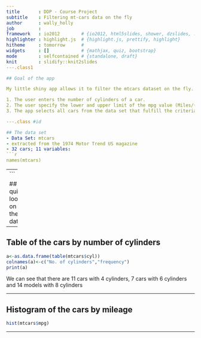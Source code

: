 ```yaml
---
title       : DDP - Course Project
subtitle    : Filtering mt-cars data on the fly
author      : wally_holly
job         : 
framework   : io2012        # {io2012, html5slides, shower, dzslides, ...}
highlighter : highlight.js  # {highlight.js, prettify, highlight}
hitheme     : tomorrow      # 
widgets     : []            # {mathjax, quiz, bootstrap}
mode        : selfcontained # {standalone, draft}
knit        : slidify::knit2slides
---.class1

## Goal of the app

My little shiny app allows it to filter the mtcars dataset on the fly.

1. The user enters the number of cylinders of a car.
2. The user specify the lower and upper limit of the mpg value (Miles/(US) gallon)
3. The app selects all cars from the data set that fulfill the criteria, selected by the user. 

---.class #id

## The data set
- Data Set: mtcars
- extracted from the 1974 Motor Trend US magazine
- 32 cars; 11 variables:
```r
names(mtcars)
```

---
```


## A quick look on the data
```r
head(mtcars)
```

---

## Table of the cars by number of cylinders
```r
a<-as.data.frame(table(mtcars$cyl))
colnames(a)<-c("No. of cylinders","frequency")
print(a)
```
We can see that there are 11 cars with 4 cylinders, 7 cars with 6 cylinders and 14 models with 8 cylinders

---

## Histogram of the cars by mileage
```r
hist(mtcars$mpg)
```

---
